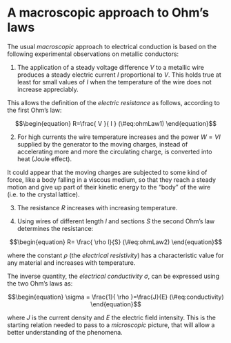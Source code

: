 # A macroscopic approach to Ohm’s laws

The usual *macroscopic* approach to electrical conduction is based on the following experimental observations on metallic conductors:

1) The application of a steady voltage difference $V$ to a metallic wire produces a steady electric current $I$ proportional to $V$. This holds true at least for small values of $I$ when the temperature of the wire does not increase appreciably.

This allows the definition of the *electric resistance* as follows, according to the first Ohm's law:


$$\begin{equation}
  R=\frac{ V }{ I }
  (\#eq:ohmLaw1)
\end{equation}$$


2) For high currents the wire temperature increases and the power $W=VI$ supplied by the generator to the moving charges, instead of accelerating more and more the circulating charge, is converted into heat (Joule effect).

It could appear that the moving charges are subjected to some kind of force, like a body falling in a viscous medium, so that they reach a steady motion and give up part of their kinetic energy to the “body” of the wire (i.e. to the crystal lattice).

3) The resistance $R$ increases with increasing temperature.

4) Using wires of different length $l$ and sections $S$ the second Ohm's law determines the resistance:


$$\begin{equation}
R= \frac{ \rho l}{S} 
(\#eq:ohmLaw2)
\end{equation}$$

where the constant $\rho$ (the *electrical resistivity*) has a characteristic value for any material and increases with temperature.

The inverse quantity, the *electrical conductivity* $\sigma$, can be expressed using the two Ohm's laws as:

$$\begin{equation}
\sigma = \frac{1}{ \rho }=\frac{J}{E}
(\#eq:conductivity)
\end{equation}$$


where $J$ is the current density and $E$ the electric field intensity. This is the starting relation needed to pass to a *microscopic* picture, that will allow a better understanding of the phenomena.

